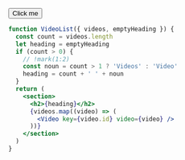 
<Button>Click me</Button>

```jsx
function VideoList({ videos, emptyHeading }) {
  const count = videos.length
  let heading = emptyHeading
  if (count > 0) {
    // !mark(1:2)
    const noun = count > 1 ? 'Videos' : 'Video'
    heading = count + ' ' + noun
  }
  return (
    <section>
      <h2>{heading}</h2>
      {videos.map((video) => (
        <Video key={video.id} video={video} />
      ))}
    </section>
  )
}
```

